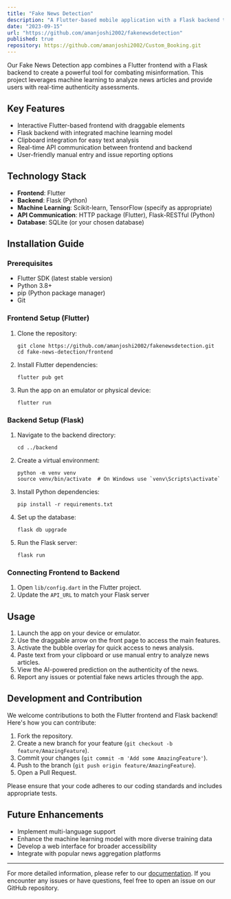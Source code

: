 ---
title: "Fake News Detection"
description: "A Flutter-based mobile application with a Flask backend that helps users identify potential fake news articles using machine learning and interactive features."
date: "2023-09-15"
url: "https://github.com/amanjoshi2002/fakenewsdetection"
published: true
repository: https://github.com/amanjoshi2002/Custom_Booking.git
---


Our Fake News Detection app combines a Flutter frontend with a Flask backend to create a powerful tool for combating misinformation. This project leverages machine learning to analyze news articles and provide users with real-time authenticity assessments.

## Key Features

- Interactive Flutter-based frontend with draggable elements
- Flask backend with integrated machine learning model
- Clipboard integration for easy text analysis
- Real-time API communication between frontend and backend
- User-friendly manual entry and issue reporting options

## Technology Stack

- **Frontend**: Flutter
- **Backend**: Flask (Python)
- **Machine Learning**: Scikit-learn, TensorFlow (specify as appropriate)
- **API Communication**: HTTP package (Flutter), Flask-RESTful (Python)
- **Database**: SQLite (or your chosen database)

## Installation Guide

### Prerequisites

- Flutter SDK (latest stable version)
- Python 3.8+
- pip (Python package manager)
- Git

### Frontend Setup (Flutter)

1. Clone the repository:
   ```
   git clone https://github.com/amanjoshi2002/fakenewsdetection.git
   cd fake-news-detection/frontend
   ```

2. Install Flutter dependencies:
   ```
   flutter pub get
   ```

3. Run the app on an emulator or physical device:
   ```
   flutter run
   ```

### Backend Setup (Flask)

1. Navigate to the backend directory:
   ```
   cd ../backend
   ```

2. Create a virtual environment:
   ```
   python -m venv venv
   source venv/bin/activate  # On Windows use `venv\Scripts\activate`
   ```

3. Install Python dependencies:
   ```
   pip install -r requirements.txt
   ```

4. Set up the database:
   ```
   flask db upgrade
   ```

5. Run the Flask server:
   ```
   flask run
   ```

### Connecting Frontend to Backend

1. Open `lib/config.dart` in the Flutter project.
2. Update the `API_URL` to match your Flask server

## Usage

1. Launch the app on your device or emulator.
2. Use the draggable arrow on the front page to access the main features.
3. Activate the bubble overlay for quick access to news analysis.
4. Paste text from your clipboard or use manual entry to analyze news articles.
5. View the AI-powered prediction on the authenticity of the news.
6. Report any issues or potential fake news articles through the app.

## Development and Contribution

We welcome contributions to both the Flutter frontend and Flask backend! Here's how you can contribute:

1. Fork the repository.
2. Create a new branch for your feature (`git checkout -b feature/AmazingFeature`).
3. Commit your changes (`git commit -m 'Add some AmazingFeature'`).
4. Push to the branch (`git push origin feature/AmazingFeature`).
5. Open a Pull Request.

Please ensure that your code adheres to our coding standards and includes appropriate tests.

## Future Enhancements

- Implement multi-language support
- Enhance the machine learning model with more diverse training data
- Develop a web interface for broader accessibility
- Integrate with popular news aggregation platforms

---

For more detailed information, please refer to our [documentation](https://github.com/amanjoshi2002/fakenewsdetection.git). If you encounter any issues or have questions, feel free to open an issue on our GitHub repository.